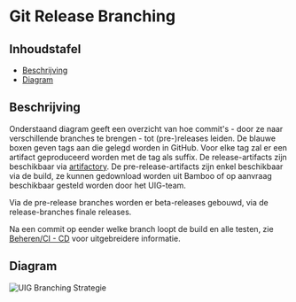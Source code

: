
<Meta title="Beheren/Git Release Branching"/>

# Git Release Branching

## Inhoudstafel

- [Beschrijving](#beschrijving)
- [Diagram](#diagram)


## Beschrijving

Onderstaand diagram geeft een overzicht van hoe commit's - door ze naar verschillende branches te brengen - tot
(pre-)releases leiden. De blauwe boxen geven tags aan die gelegd worden in GitHub. Voor elke tag zal er een
artifact geproduceerd worden met de tag als suffix. De release-artifacts zijn beschikbaar via
[artifactory](https://repo.omgeving.vlaanderen.be/ui/packages). De pre-release-artifacts zijn enkel beschikbaar via
de build, ze kunnen gedownload worden uit Bamboo of op aanvraag beschikbaar gesteld worden door het UIG-team.

Via de pre-release branches worden er beta-releases gebouwd, via de release-branches finale releases.

Na een commit op eender welke branch loopt de build en alle testen, zie
[Beheren/CI - CD](/docs/beheren-ci-cd--documentatie) voor uitgebreidere informatie.


## Diagram

<img src={uigBranching} alt="UIG Branching Strategie" />
